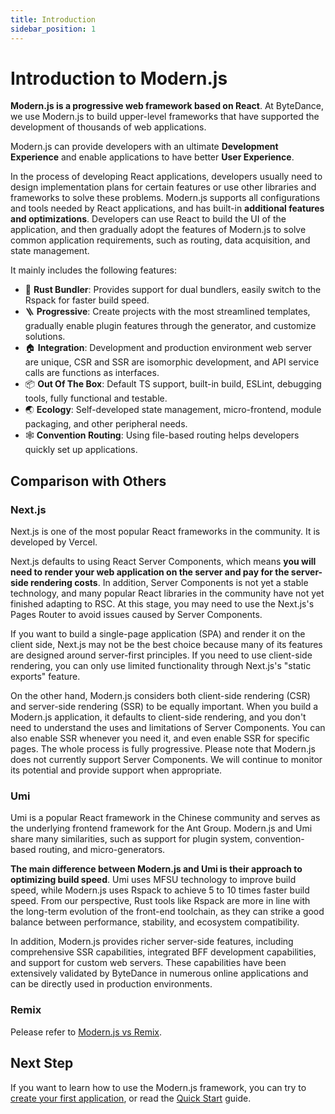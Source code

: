 ```yaml
---
title: Introduction
sidebar_position: 1
---
```


# Introduction to Modern.js

**Modern.js is a progressive web framework based on React**. At ByteDance, we use Modern.js to build upper-level frameworks that have supported the development of thousands of web applications.

Modern.js can provide developers with an ultimate **Development Experience** and enable applications to have better **User Experience**.

In the process of developing React applications, developers usually need to design implementation plans for certain features or use other libraries and frameworks to solve these problems. Modern.js supports all configurations and tools needed by React applications, and has built-in **additional features and optimizations**. Developers can use React to build the UI of the application, and then gradually adopt the features of Modern.js to solve common application requirements, such as routing, data acquisition, and state management.

It mainly includes the following features:

- 🚀 **Rust Bundler**: Provides support for dual bundlers, easily switch to the Rspack for faster build speed.
- 🪜 **Progressive**: Create projects with the most streamlined templates, gradually enable plugin features through the generator, and customize solutions.
- 🏠 **Integration**: Development and production environment web server are unique, CSR and SSR are isomorphic development, and API service calls are functions as interfaces.
- 📦 **Out Of The Box**: Default TS support, built-in build, ESLint, debugging tools, fully functional and testable.
- 🌏 **Ecology**: Self-developed state management, micro-frontend, module packaging, and other peripheral needs.
- 🕸 **Convention Routing**: Using file-based routing helps developers quickly set up applications.

## Comparison with Others

### Next.js

Next.js is one of the most popular React frameworks in the community. It is developed by Vercel.

Next.js defaults to using React Server Components, which means **you will need to render your web application on the server and pay for the server-side rendering costs**. In addition, Server Components is not yet a stable technology, and many popular React libraries in the community have not yet finished adapting to RSC. At this stage, you may need to use the Next.js's Pages Router to avoid issues caused by Server Components.

If you want to build a single-page application (SPA) and render it on the client side, Next.js may not be the best choice because many of its features are designed around server-first principles. If you need to use client-side rendering, you can only use limited functionality through Next.js's "static exports" feature.

On the other hand, Modern.js considers both client-side rendering (CSR) and server-side rendering (SSR) to be equally important. When you build a Modern.js application, it defaults to client-side rendering, and you don't need to understand the uses and limitations of Server Components. You can also enable SSR whenever you need it, and even enable SSR for specific pages. The whole process is fully progressive. Please note that Modern.js does not currently support Server Components. We will continue to monitor its potential and provide support when appropriate.

### Umi

Umi is a popular React framework in the Chinese community and serves as the underlying frontend framework for the Ant Group. Modern.js and Umi share many similarities, such as support for plugin system, convention-based routing, and micro-generators.

**The main difference between Modern.js and Umi is their approach to optimizing build speed**. Umi uses MFSU technology to improve build speed, while Modern.js uses Rspack to achieve 5 to 10 times faster build speed. From our perspective, Rust tools like Rspack are more in line with the long-term evolution of the front-end toolchain, as they can strike a good balance between performance, stability, and ecosystem compatibility.

In addition, Modern.js provides richer server-side features, including comprehensive SSR capabilities, integrated BFF development capabilities, and support for custom web servers. These capabilities have been extensively validated by ByteDance in numerous online applications and can be directly used in production environments.

### Remix

Pelease refer to [Modern.js vs Remix](https://github.com/web-infra-dev/modern.js/discussions/4872).

## Next Step

If you want to learn how to use the Modern.js framework, you can try to [create your first application](/tutorials/first-app/c01-start), or read the [Quick Start](/guides/get-started/quick-start) guide.
